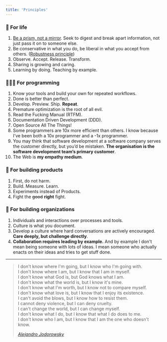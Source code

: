 ```yaml
---
title: 'Principles'
---
```


### 🌱 For life

1. [Be a prism, not a mirror](https://multiverse.plus/wuz/are-you-a-mirror). Seek to digest and break apart information, not just pass it on to someone else.
2. Be conservative in what you do, be liberal in what you accept from others. ([Robustness principle](https://medium.com/@shaunak/the-robustness-principle-affa8219e9af))
3. Observe. Accept. Release. Transform.
4. Sharing is growing and caring.
5. Learning by doing. Teaching by example.

### 👨🏻‍💻 For programming

1. Know your tools and build your own for repeated workflows.
2. Done is better than perfect.
3. Develop. Preview. Ship. **Repeat**.
4. Premature optimization is the root of all evil.
5. Read the Fucking Manual (RTFM).
6. Documentation Driven Development (DDD).
7. Open Source All The Things!
8. Some programmers are 10x more efficient than others. I know because I've been both a 10x programmer and a -1x programmer.
9. You may think that software development at a software company serves the customer directly, but you’d be mistaken. **The organisation is the software development team’s primary customer**.
10. The Web is **my empathy medium**.

### 🚀 For building products

1. First, do not harm.
2. Build. Measure. Learn.
3. Experiments instead of Products.
4. Fight the <s>good</s> **right** fight.

### 👥 For building organizations

1. Individuals and interactions over processes and tools.
2. Culture is what you document.
3. Develop a culture where hard conversations are actively encouraged. **Care deeply, but challenge directly**.
4. **Collaboration requires leading by example.** And by example I don't mean being someone with lots of ideas. I mean someone who actually enacts on their ideas and tries to get stuff done.

---

> I don't know where I'm going, but I know who I'm going with.<br />
> I don't know where I am, but I know that I am in myself.<br />
> I don't know what God is, but God knows what I am.<br />
> I don't know what the world is, but I know it's mine.<br />
> I don't know what I'm worth, but I know not to compare myself.<br />
> I don't know what love is, but I know that I enjoy its existence.<br />
> I can't avoid the blows, but I know how to resist them.<br />
> I cannot deny violence, but I can deny cruelty.<br />
> I can't change the world, but I can change myself.<br />
> I don't know what I do, but I know that what I do does to me.<br />
> I don't know who I am, but I know that I am the one who doesn't know.
>
> <cite>
>   <a href="https://www.goodreads.com/quotes/837430-no-s-adonde-voy-pero-s-con-qui-n-voy-no">
>     Alejandro Jodorowsky
>   </a>
> </cite>
